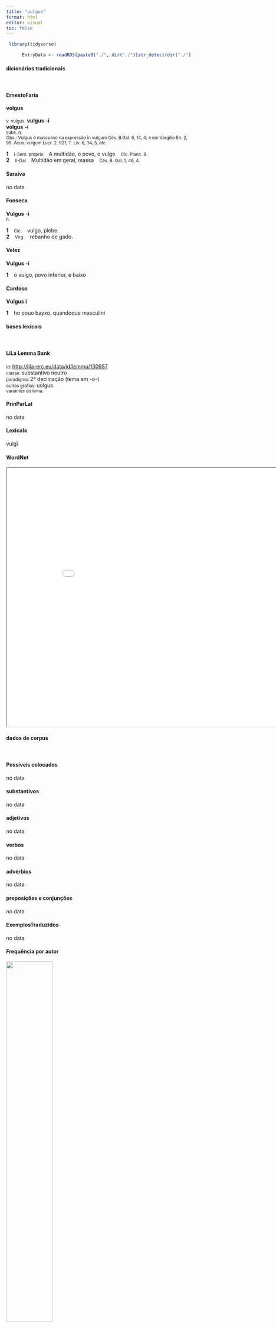 ```yaml
---
title: "uulgus"
format: html
editor: visual
toc: false
---
```



```r
 library(tidyverse) 

      EntryData <- readRDS(paste0("./", dir("./")[str_detect(dir("./"), "_xx117-117-108-103-117-115xx_.rds")]))

```


#### dicionários tradicionais

&emsp;




::: panel-tabset

#### ErnestoFaria

<b>volgus</b> <br> <small></small> <br> <small>v. vulgus.</small> 
 <b>vulgus</b> <b>-í</b> <br> <b>volgus</b> <b>-í</b> <br> <small>subs. n.</small> <br> <small>Obs.: Vulgus é masculino na expressão in vulgum Cés. B.Gal. 6, 14, 4; e em Vergílio En. 2, 99. Acus. vulgum Lucr. 2, 921; T. Lív. 6, 34, 5, etc.</small>   <p> <b>1</b> &ensp; <small>I-Sent. próprio</small> &ensp; A multidão, o povo, o vulgo &ensp; <small>Cíc. Planc. 9.</small> <br> <b>2</b> &ensp; <small>II-Daí</small> &ensp; Multidão em geral, massa &ensp; <small>Cés. B. Gal. 1, 46, 4.</small> </p>




#### Saraiva

no data




#### Fonseca

<b>Vulgus</b> -<b>i</b> <br> <small>n.</small>   <p> <b>1</b> &ensp; <small>Cic.</small> &ensp; vulgo, plebe. <br> <b>2</b> &ensp; <small>Virg.</small> &ensp; rebanho de gado. </p>




#### Velez

<b>Vulgus</b> -<b>i</b>   <p> <b>1</b> &ensp; o vulgo, povo inferior, e baixo </p>




#### Cardoso

<b>Vulgus</b> <b>i</b>   <p> <b>1</b> &ensp; ho pouo bayxo. quandoque masculini </p>


:::



#### bases lexicais

&emsp;






::: panel-tabset

#### LiLa Lemma Bank

<small> id: </small> <a href=' http://lila-erc.eu/data/id/lemma/130957 ' target="_blank"> http://lila-erc.eu/data/id/lemma/130957 </a> <br>
<small> classe: </small> substantivo neutro   <br>
<small> paradigma: </small> 2ª declinação (tema em -o-) <br>
<small> outras grafias: </small> uolgus <br>
<small> variantes do lema: </small>  <br>





#### PrinParLat

no data




#### Lexicala

vulgī




#### WordNet

<iframe width='900' height='700' src='Media/Tree__xx117-117-108-103-117-115xx__sem_type_lexemes_pt.html'>

</iframe>


:::



#### dados de corpus

&emsp;




::: panel-tabset

#### Possíveis colocados

no data




#### substantivos

no data




#### adjetivos

no data




#### verbos

no data




#### advérbios

no data




#### preposições e conjunções

no data


:::



::: panel-tabset

#### ExemplosTraduzidos

no data




#### Frequência por autor

![](./Media/barchart__xx117-117-108-103-117-115xx__lemma_BY_author_Frequencies.webp){width=50% fig-alt='This charts plots the frequency of lemma by author_Frequencies. The Vergilius subcorpus registers the highest normalized frequency, with the value of 3.86 and an absolute frequency of 2. The Horatius subcorpus follows, with a normalized frequency of 3.55 and an absolute frequency of 4. the subcorpus with the least normalized frequency is Suetonius with the normalized value of 0 and an absolute freqeuncy of 0. here are all the values: subcorpus: Caesar ; normalized frequency: 4 ; absolute frequency: 1.51068811843795. subcorpus: Cicero ; normalized frequency: 5 ; absolute frequency: 0.311479903316638. subcorpus: Horatius ; normalized frequency: 4 ; absolute frequency: 3.55208240831187. subcorpus: Ovidius ; normalized frequency: 1 ; absolute frequency: 1.71585449553878. subcorpus: Phaedrus ; normalized frequency: 1 ; absolute frequency: 1.5181417944436. subcorpus: Sallustius ; normalized frequency: 2 ; absolute frequency: 1.85511548093869. subcorpus: Seneca ; normalized frequency: 11 ; absolute frequency: 2.05296653664545. subcorpus: Suetonius ; normalized frequency: 0 ; absolute frequency: 0. subcorpus: Tacitus ; normalized frequency: 1 ; absolute frequency: 3.43288705801579. subcorpus: Vergilius ; normalized frequency: 2 ; absolute frequency: 3.86100386100386. subcorpus: Hieronymus ; normalized frequency: 0 ; absolute frequency: 0'}




#### Frequência por gênero

![](./Media/barchart__xx117-117-108-103-117-115xx__lemma_BY_genre_Frequencies.webp){width=50% fig-alt='This charts plots the frequency of lemma by genre_Frequencies. The Poesia.épica subcorpus registers the highest normalized frequency, with the value of 3.86 and an absolute frequency of 2. The Poesia.lírica subcorpus follows, with a normalized frequency of 3.37 and an absolute frequency of 4. the subcorpus with the least normalized frequency is Prosa.epistolográfica with the normalized value of 0 and an absolute freqeuncy of 0. here are all the values: subcorpus: Prosa.histórica ; normalized frequency: 7 ; absolute frequency: 1.70403369118041. subcorpus: Prosa.filosófica ; normalized frequency: 12 ; absolute frequency: 1.9769031811667. subcorpus: Prosa.oratória ; normalized frequency: 3 ; absolute frequency: 0.288037790558121. subcorpus: Prosa.epistolográfica ; normalized frequency: 0 ; absolute frequency: 0. subcorpus: Poesia.lírica ; normalized frequency: 4 ; absolute frequency: 3.36502061075124. subcorpus: Poesia.didática ; normalized frequency: 2 ; absolute frequency: 1.69649673424379. subcorpus: Poesia.trágica ; normalized frequency: 1 ; absolute frequency: 0.868658790826963. subcorpus: Poesia.épica ; normalized frequency: 2 ; absolute frequency: 3.86100386100386. subcorpus: Prosa.ficcional ; normalized frequency: 0 ; absolute frequency: 0'}




#### Frequência por século

![](./Media/barchart__xx117-117-108-103-117-115xx__lemma_BY_period_Frequencies.webp){width=50% fig-alt='This charts plots the frequency of lemma by period_Frequencies. The II.d.C. subcorpus registers the highest normalized frequency, with the value of 2.62 and an absolute frequency of 1. The I.d.C. subcorpus follows, with a normalized frequency of 1.99 and an absolute frequency of 13. the subcorpus with the least normalized frequency is IV.d.C. with the normalized value of 0 and an absolute freqeuncy of 0. here are all the values: subcorpus: I.a.C. ; normalized frequency: 17 ; absolute frequency: 0.791249709099372. subcorpus: I.d.C. ; normalized frequency: 13 ; absolute frequency: 1.98867982254857. subcorpus: II.d.C. ; normalized frequency: 1 ; absolute frequency: 2.61780104712042. subcorpus: IV.d.C. ; normalized frequency: 0 ; absolute frequency: 0'}


:::


